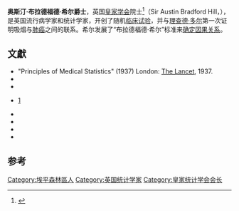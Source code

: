 {{expand|time=2014-03-11T05:29:18+00:00}}

{{Infobox scientist
|name          = 奥斯汀·布拉德福德·希尔
|image         = Austin Bradford Hill.jpg
|birth_name    = 
|birth_date    = 1897年7月8日
|birth_place   = [[英國|英國]][[倫敦|倫敦]][[漢普斯特德|漢普斯特德]]
|death_date    = {{death date and age|1991|4|18|1897|7|8}}
|death_place   = 英國[[坎布里亞郡|坎布里亞郡]][[阿爾弗斯頓|阿爾弗斯頓]]
|death_cause   = 
|resting_place = 
|residence     = 
|nationality   = [[英国|英国]]
|other_names   = 
|known_for     = [[“布拉德福德·希尔”标准|“布拉德福德·希尔”标准]]
|education     = 
|employer      = 
|occupation    = [[流行病学家|流行病学家]] <br/> [[统计学家|统计学家]]
|home_town     = 
|prizes        = [[蓋伊獎章|蓋伊獎章]]（1953年）
|spouse        = 
|partner       = 
|children      = 
|parents       = [[莱昂纳多·E·希尔|莱昂纳多·E·希尔]]
|relatives     = 
}}
'''奥斯汀·布拉德福德·希尔爵士'''，英国[[皇家学会|皇家学会]]院士<ref name="frs">{{cite journal|title=Austin Bradford Hill, 8 July 1897 - 18 April 1991|journal=Biographical Memoirs of Fellows of the Royal Society|date=1994-11-01|doi=10.1098/rsbm.1994.0032|url=http://rsbm.royalsocietypublishing.org/content/roybiogmem/40/127|language=en|volume=40|pages=127–140|issn=0080-4606|accessdate=2018-04-02|author=Sir Richard Doll, F. R. S|archive-date=2018-06-02|archive-url=https://web.archive.org/web/20180602082659/http://rsbm.royalsocietypublishing.org/content/roybiogmem/40/127|dead-url=no}}</ref>（Sir Austin Bradford Hill，{{bd|1897年|7月8日|1991年|4月18日}}），是英国流行病学家和统计学家，开创了随机[[临床试验|临床试验]]，并与[[理查德·多尔|理查德·多尔]]第一次证明吸烟与[[肺癌|肺癌]]之间的联系。希尔发展了“布拉德福德·希尔”​​标准来[[因果推斷|确定因果关系]]。

==文獻==
* "Principles of Medical Statistics" (1937) London: [[The_Lancet|The Lancet]], 1937.
* {{Cite journal
| pmid = 14772469
| date = 1 September 1950
| last1 = Doll | first1 = R.
| last2 = Hill | first2 = A. B.
| title = Smoking and Carcinoma of the Lung
| volume = 2
| issue = 4682
| pages = 739–748
| issn = 0007-1447
| pmc = 2038856
| journal = British Medical Journal
| doi=10.1136/bmj.2.4682.739
}}
* {{Cite journal
| last1 = Doll | first1 = R.
| last2 = Hill | first2 = A. B.
| title = The mortality of doctors in relation to their smoking habits; a preliminary report
| journal = British Medical Journal
| volume = 1
| issue = 4877
| pages = 1451–1455
| year = 1954
| pmid = 13160495
| pmc = 2085438
 | doi=10.1136/bmj.1.4877.1451
}}
* {{Cite journal
| last1 = Hill | first1 = A. B.
| title = The Environment and Disease: Association or Causation?
| journal = Proceedings of the Royal Society of Medicine
| volume = 58
| issue = 5
| pages = 295–300
| year = 1965
| pmid = 14283879
| pmc = 1898525
}} [http://www.edwardtufte.com/tufte/hill] {{Wayback|url=http://www.edwardtufte.com/tufte/hill |date=20210219104245 }}
* {{Cite journal | last1 = Chalmers | first1 = I. | title = Fisher and Bradford Hill: Theory and pragmatism? | url = https://archive.org/details/sim_international-journal-of-epidemiology_2003-12_32_6/page/922 | doi = 10.1093/ije/dyg295 | journal = International Journal of Epidemiology | volume = 32 | issue = 6 | pages = 922–924; discussion 924–8 | year = 2003 | pmid =  14681246| pmc = }}
* {{Cite journal | last1 = Armitage | first1 = P. | title = Fisher, Bradford Hill, and randomization | url = https://archive.org/details/sim_international-journal-of-epidemiology_2003-12_32_6/page/925 | doi = 10.1093/ije/dyg286 | journal = International Journal of Epidemiology | volume = 32 | issue = 6 | pages = 925–928; discussion 928–8 | year = 2003 | pmid =  14681247| pmc = }}
* {{Cite journal | last1 = Doll | first1 = R. | title = Fisher and Bradford Hill: Their personal impact | url = https://archive.org/details/sim_international-journal-of-epidemiology_2003-12_32_6/page/929 | doi = 10.1093/ije/dyg287 | journal = International Journal of Epidemiology | volume = 32 | issue = 6 | pages = 929–931; discussion 931–8 | year = 2003 | pmid =  14681248| pmc = }}
* {{Cite journal | doi = 10.1093/ije/dyg316 | title = Fisher and Bradford Hill: A discussion | url = https://archive.org/details/sim_international-journal-of-epidemiology_2003-12_32_6/page/945 | journal = International Journal of Epidemiology | volume = 32 | issue = 6 | pages = 945–948 | year = 2003 | pmid =  | pmc = }}

==参考==
{{reflist}}

{{皇家统计学会会长}}
{{盖伊奖章}}
{{Authority control}}

{{DEFAULTSORT:Hill, Austin}}
[[Category:埃平森林區人|Category:埃平森林區人]]
[[Category:英国统计学家|Category:英国统计学家]]
[[Category:皇家统计学会会长|Category:皇家统计学会会长]]
